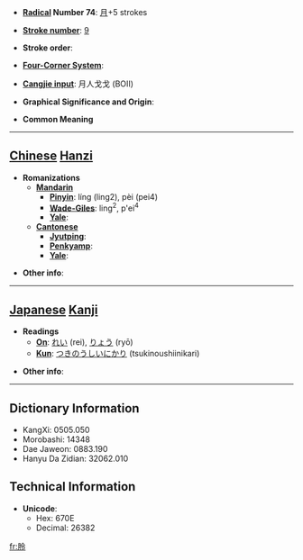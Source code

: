 * '''[[Wiktionary:Chinese radical index| Radical]] Number 74''': [[Wiktionary:Chinese radical index 月|月]]+5 strokes

* '''[[Wiktionary:Chinese total strokes index|Stroke number]]''': [[Wiktionary:Chinese total strokes index 9|9]]

* '''Stroke order''': 

* '''[[Wiktionary:Chinese four corner index|Four-Corner System]]''': 

* '''[[Wiktionary:Chinese Cangjie index|Cangjie input]]''': 月人戈戈 (BOII)

* '''Graphical Significance and Origin''': 

* '''Common Meaning'''

----

== [[Chinese]] [[Hanzi]] ==

* '''Romanizations'''
** '''[[Mandarin]]'''
*** '''[[Pinyin]]''': líng (ling2), pèi (pei4)
*** '''[[Wade-Giles]]''': ling<sup>2</sup>, p'ei<sup>4</sup>
*** '''[[Yale]]''': 
** '''[[Cantonese]]'''
*** '''[[Jyutping]]''':
*** '''[[Penkyamp]]''': 
*** '''[[Yale]]''': 

* '''Other info''': 

----

== [[Japanese]] [[Kanji]] ==

* '''Readings'''
** '''[[On]]''': [[れい]] (rei), [[りょう]] (ryō)
** '''[[Kun]]''': [[つきのうしいにかり]] (tsukinoushiinikari)

* '''Other info''':  

----

== Dictionary Information ==

* KangXi: 0505.050
* Morobashi: 14348
* Dae Jaweon: 0883.190
* Hanyu Da Zidian: 32062.010

== Technical Information ==

* '''Unicode''':
** Hex: 670E
** Decimal: 26382

[[fr:朎]]